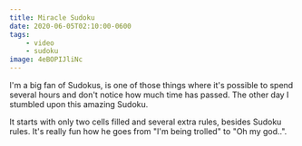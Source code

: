 ```yaml
---
title: Miracle Sudoku
date: 2020-06-05T02:10:00-0600
tags:
    - video
    - sudoku
image: 4eBOPIJliNc
---
```


I'm a big fan of Sudokus, is one of those things where it's possible to spend several hours and don't notice how much time has passed. The other day I stumbled upon this amazing Sudoku.

It starts with only two cells filled and several extra rules, besides Sudoku rules. It's really fun how he goes from "I'm being trolled" to "Oh my god..".

<YouTube youTubeId="yKf9aUIxdb4" noCookie />
